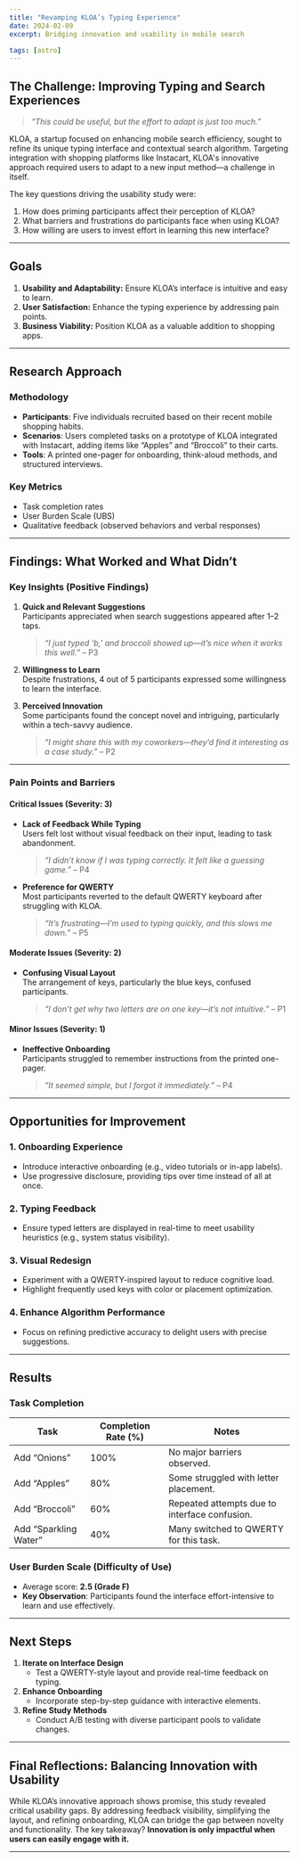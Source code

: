 ```yaml
---
title: "Revamping KLOA’s Typing Experience"
date: 2024-02-09
excerpt: Bridging innovation and usability in mobile search

tags: [astro]
---
```


## **The Challenge: Improving Typing and Search Experiences**

> _“This could be useful, but the effort to adapt is just too much.”_

KLOA, a startup focused on enhancing mobile search efficiency, sought to refine its unique typing interface and contextual search algorithm. Targeting integration with shopping platforms like Instacart, KLOA's innovative approach required users to adapt to a new input method—a challenge in itself.

The key questions driving the usability study were:

1. How does priming participants affect their perception of KLOA?
2. What barriers and frustrations do participants face when using KLOA?
3. How willing are users to invest effort in learning this new interface?

---

## **Goals**

1. **Usability and Adaptability:** Ensure KLOA’s interface is intuitive and easy to learn.
2. **User Satisfaction:** Enhance the typing experience by addressing pain points.
3. **Business Viability:** Position KLOA as a valuable addition to shopping apps.

---

## **Research Approach**

### **Methodology**

- **Participants**: Five individuals recruited based on their recent mobile shopping habits.
- **Scenarios**: Users completed tasks on a prototype of KLOA integrated with Instacart, adding items like “Apples” and “Broccoli” to their carts.
- **Tools**: A printed one-pager for onboarding, think-aloud methods, and structured interviews.

### **Key Metrics**

- Task completion rates
- User Burden Scale (UBS)
- Qualitative feedback (observed behaviors and verbal responses)

---

## **Findings: What Worked and What Didn’t**

### **Key Insights (Positive Findings)**

1. **Quick and Relevant Suggestions**  
   Participants appreciated when search suggestions appeared after 1–2 taps.

   > _“I just typed ‘b,’ and broccoli showed up—it’s nice when it works this well.”_ – P3

2. **Willingness to Learn**  
   Despite frustrations, 4 out of 5 participants expressed some willingness to learn the interface.

3. **Perceived Innovation**  
   Some participants found the concept novel and intriguing, particularly within a tech-savvy audience.
   > _“I might share this with my coworkers—they’d find it interesting as a case study.”_ – P2

---

### **Pain Points and Barriers**

#### **Critical Issues (Severity: 3)**

- **Lack of Feedback While Typing**  
  Users felt lost without visual feedback on their input, leading to task abandonment.

  > _“I didn’t know if I was typing correctly. It felt like a guessing game.”_ – P4

- **Preference for QWERTY**  
  Most participants reverted to the default QWERTY keyboard after struggling with KLOA.
  > _“It’s frustrating—I’m used to typing quickly, and this slows me down.”_ – P5

#### **Moderate Issues (Severity: 2)**

- **Confusing Visual Layout**  
  The arrangement of keys, particularly the blue keys, confused participants.
  > _“I don’t get why two letters are on one key—it’s not intuitive.”_ – P1

#### **Minor Issues (Severity: 1)**

- **Ineffective Onboarding**  
  Participants struggled to remember instructions from the printed one-pager.
  > _“It seemed simple, but I forgot it immediately.”_ – P4

---

## **Opportunities for Improvement**

### **1. Onboarding Experience**

- Introduce interactive onboarding (e.g., video tutorials or in-app labels).
- Use progressive disclosure, providing tips over time instead of all at once.

### **2. Typing Feedback**

- Ensure typed letters are displayed in real-time to meet usability heuristics (e.g., system status visibility).

### **3. Visual Redesign**

- Experiment with a QWERTY-inspired layout to reduce cognitive load.
- Highlight frequently used keys with color or placement optimization.

### **4. Enhance Algorithm Performance**

- Focus on refining predictive accuracy to delight users with precise suggestions.

---

## **Results**

### **Task Completion**

| Task                  | Completion Rate (%) | Notes                                         |
| --------------------- | ------------------- | --------------------------------------------- |
| Add “Onions”          | 100%                | No major barriers observed.                   |
| Add “Apples”          | 80%                 | Some struggled with letter placement.         |
| Add “Broccoli”        | 60%                 | Repeated attempts due to interface confusion. |
| Add “Sparkling Water” | 40%                 | Many switched to QWERTY for this task.        |

### **User Burden Scale (Difficulty of Use)**

- Average score: **2.5 (Grade F)**
- **Key Observation**: Participants found the interface effort-intensive to learn and use effectively.

---

## **Next Steps**

1. **Iterate on Interface Design**
   - Test a QWERTY-style layout and provide real-time feedback on typing.
2. **Enhance Onboarding**
   - Incorporate step-by-step guidance with interactive elements.
3. **Refine Study Methods**
   - Conduct A/B testing with diverse participant pools to validate changes.

---

## **Final Reflections: Balancing Innovation with Usability**

While KLOA’s innovative approach shows promise, this study revealed critical usability gaps. By addressing feedback visibility, simplifying the layout, and refining onboarding, KLOA can bridge the gap between novelty and functionality. The key takeaway? **Innovation is only impactful when users can easily engage with it.**

---
